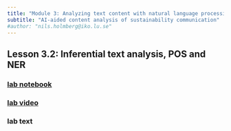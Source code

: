 ```yaml
---
title: "Module 3: Analyzing text content with natural language processing"
subtitle: "AI-aided content analysis of sustainability communication"
#author: "nils.holmberg@iko.lu.se"
---
```


## Lesson 3.2: Inferential text analysis, POS and NER

### [lab notebook](3-2-3-computer-lab-notebook.ipynb){target="_blank"}

### [lab video](video-url.mp4){target="_blank"}

### lab text



